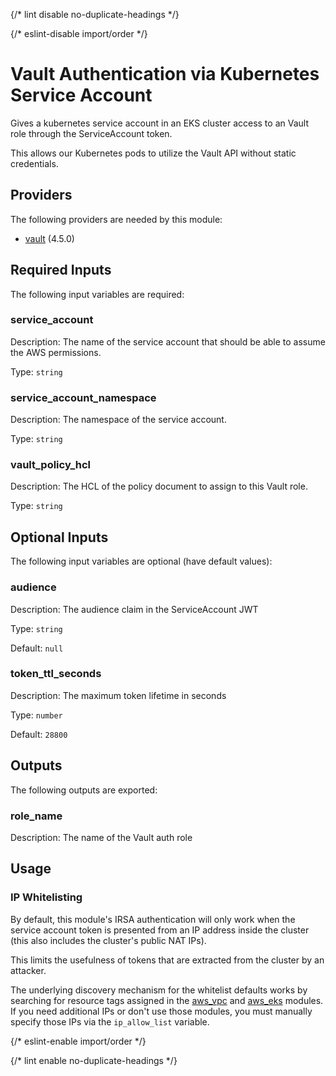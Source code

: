 
{/* lint disable no-duplicate-headings */}

{/* eslint-disable import/order */}

<ModuleHeader name="kube_sa_auth_vault" sourceHref="https://github.com/Panfactum/stack/tree/__PANFACTUM_VERSION_STABLE_25_04__/packages/infrastructure/kube_sa_auth_vault" status="stable" type="submodule" />

# Vault Authentication via Kubernetes Service Account

Gives a kubernetes service account in an EKS cluster access to an Vault role through the ServiceAccount token.

This allows our Kubernetes pods to utilize the Vault API without static credentials.

## Providers

The following providers are needed by this module:

* [vault](https://registry.terraform.io/providers/hashicorp/vault/4.5.0/docs) (4.5.0)

## Required Inputs

The following input variables are required:

### service\_account

Description: The name of the service account that should be able to assume the AWS permissions.

Type: `string`

### service\_account\_namespace

Description: The namespace of the service account.

Type: `string`

### vault\_policy\_hcl

Description: The HCL of the policy document to assign to this Vault role.

Type: `string`

## Optional Inputs

The following input variables are optional (have default values):

### audience

Description: The audience claim in the ServiceAccount JWT

Type: `string`

Default: `null`

### token\_ttl\_seconds

Description: The maximum token lifetime in seconds

Type: `number`

Default: `28800`

## Outputs

The following outputs are exported:

### role\_name

Description: The name of the Vault auth role

## Usage

### IP Whitelisting

By default, this module's IRSA authentication will only work when the service account token is presented from an IP address
inside the cluster (this also includes the cluster's public NAT IPs).

This limits the usefulness of tokens that are extracted from the cluster by an attacker.

The underlying discovery mechanism for the whitelist defaults works by searching for resource tags
assigned in the [aws\_vpc](/stable-25-04/reference/infrastructure-modules/aws/aws_vpc) and [aws\_eks](/stable-25-04/reference/infrastructure-modules/aws/aws_eks)
modules. If you need additional IPs or don't use those modules, you must manually specify those IPs via the `ip_allow_list` variable.

{/* eslint-enable import/order */}

{/* lint enable no-duplicate-headings */}
